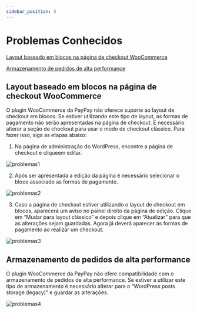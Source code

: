 ```yaml
---
sidebar_position: 5
---
```


# Problemas Conhecidos

[Layout baseado em blocos na página de checkout WooCommerce](#layout-baseado-em-blocos-na-página-de-checkout-woocommerce)

[Armazenamento de pedidos de alta performance](#armazenamento-de-pedidos-de-alta-performance)

## Layout baseado em blocos na página de checkout WooCommerce

O plugin WooCommerce da PayPay não oferece suporte ao layout de checkout em blocos. Se estiver utilizando este tipo de layout, as formas de pagamento não serão apresentadas na página de checkout. É necessário alterar a seção de checkout para usar o modo de checkout clássico. Para fazer isso, siga as etapas abaixo:

1. Na página de administração do WordPress, encontre a página de checkout e cliqueem editar.

![problemas1](../../../_media/woocomerce-22.png)

2. Após ser apresentada a edição da página é necessário selecionar o bloco associado as formas de pagamento.

![problemas2](../../../_media/woocomerce-23.png)

3. Caso a página de checkout estiver utilizando o layout de checkout em blocos, aparecerá um aviso no painel direito da página de edição. Clique em “Mudar para layout clássico” e depois clique em “Atualizar” para que as alterações sejam guardadas. Agora já deverá aparecer as formas de pagamento ao realizar um checkout.

![problemas3](../../../_media/woocomerce-24.png)

## Armazenamento de pedidos de alta performance

O plugin WooCommerce da PayPay não ofere compatibilidade com o armazenamento de pedidos de alta performance. Se estiver a utilizar este tipo de armazenamento é necessário alterar para o “WordPress posts storage (legacy)” e guardar as alterações.

![problemas4](../../../_media/woocomerce-25.png)
